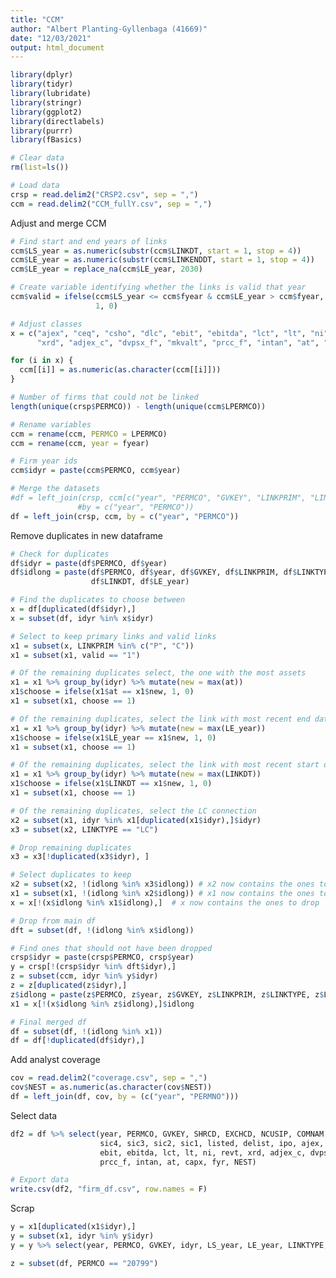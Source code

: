 ---
title: "CCM"
author: "Albert Planting-Gyllenbaga (41669)"
date: "12/03/2021"
output: html_document
---

```{r}
library(dplyr)
library(tidyr)
library(lubridate)
library(stringr)
library(ggplot2)
library(directlabels)
library(purrr)
library(fBasics)
```


```{r}
# Clear data
rm(list=ls())

# Load data
crsp = read.delim2("CRSP2.csv", sep = ",")
ccm = read.delim2("CCM_fullY.csv", sep = ",")
```

Adjust and merge CCM
```{r}
# Find start and end years of links
ccm$LS_year = as.numeric(substr(ccm$LINKDT, start = 1, stop = 4))
ccm$LE_year = as.numeric(substr(ccm$LINKENDDT, start = 1, stop = 4))
ccm$LE_year = replace_na(ccm$LE_year, 2030)

# Create variable identifying whether the links is valid that year
ccm$valid = ifelse(ccm$LS_year <= ccm$fyear & ccm$LE_year > ccm$fyear,
                   1, 0)

# Adjust classes
x = c("ajex", "ceq", "csho", "dlc", "ebit", "ebitda", "lct", "lt", "ni", "revt",
      "xrd", "adjex_c", "dvpsx_f", "mkvalt", "prcc_f", "intan", "at", "capx")

for (i in x) {
  ccm[[i]] = as.numeric(as.character(ccm[[i]]))
}

# Number of firms that could not be linked
length(unique(crsp$PERMCO)) - length(unique(ccm$LPERMCO))

# Rename variables
ccm = rename(ccm, PERMCO = LPERMCO)
ccm = rename(ccm, year = fyear)

# Firm year ids
ccm$idyr = paste(ccm$PERMCO, ccm$year)

# Merge the datasets
#df = left_join(crsp, ccm[c("year", "PERMCO", "GVKEY", "LINKPRIM", "LINKTYPE", "LINKDT")],
               #by = c("year", "PERMCO"))
df = left_join(crsp, ccm, by = c("year", "PERMCO"))
```


Remove duplicates in new dataframe
```{r}
# Check for duplicates
df$idyr = paste(df$PERMCO, df$year)
df$idlong = paste(df$PERMCO, df$year, df$GVKEY, df$LINKPRIM, df$LINKTYPE,
                  df$LINKDT, df$LE_year)

# Find the duplicates to choose between
x = df[duplicated(df$idyr),]
x = subset(df, idyr %in% x$idyr)

# Select to keep primary links and valid links
x1 = subset(x, LINKPRIM %in% c("P", "C"))
x1 = subset(x1, valid == "1")

# Of the remaining duplicates select, the one with the most assets
x1 = x1 %>% group_by(idyr) %>% mutate(new = max(at))
x1$choose = ifelse(x1$at == x1$new, 1, 0)
x1 = subset(x1, choose == 1)

# Of the remaining duplicates, select the link with most recent end date
x1 = x1 %>% group_by(idyr) %>% mutate(new = max(LE_year))
x1$choose = ifelse(x1$LE_year == x1$new, 1, 0)
x1 = subset(x1, choose == 1)

# Of the remaining duplicates, select the link with most recent start date
x1 = x1 %>% group_by(idyr) %>% mutate(new = max(LINKDT))
x1$choose = ifelse(x1$LINKDT == x1$new, 1, 0)
x1 = subset(x1, choose == 1)

# Of the remaining duplicates, select the LC connection
x2 = subset(x1, idyr %in% x1[duplicated(x1$idyr),]$idyr)
x3 = subset(x2, LINKTYPE == "LC")

# Drop remaining duplicates
x3 = x3[!duplicated(x3$idyr), ]

# Select duplicates to keep
x2 = subset(x2, !(idlong %in% x3$idlong)) # x2 now contains the ones to drop
x1 = subset(x1, !(idlong %in% x2$idlong)) # x1 now contains the ones to keep
x = x[!(x$idlong %in% x1$idlong),]  # x now contains the ones to drop

# Drop from main df
dft = subset(df, !(idlong %in% x$idlong))

# Find ones that should not have been dropped
crsp$idyr = paste(crsp$PERMCO, crsp$year)
y = crsp[!(crsp$idyr %in% dft$idyr),]
z = subset(ccm, idyr %in% y$idyr)
z = z[duplicated(z$idyr),]
z$idlong = paste(z$PERMCO, z$year, z$GVKEY, z$LINKPRIM, z$LINKTYPE, z$LINKDT, z$LE_year)
x1 = x[!(x$idlong %in% z$idlong),]$idlong

# Final merged df
df = subset(df, !(idlong %in% x1))
df = df[!duplicated(df$idyr),]
```


Add analyst coverage
```{r}
cov = read.delim2("coverage.csv", sep = ",")
cov$NEST = as.numeric(as.character(cov$NEST))
df = left_join(df, cov, by = (c("year", "PERMNO")))
```



Select data
```{r}
df2 = df %>% select(year, PERMCO, GVKEY, SHRCD, EXCHCD, NCUSIP, COMNAM, SHRCLS, DLSTCD,
                    sic4, sic3, sic2, sic1, listed, delist, ipo, ajex, ceq, csho, dlc,
                    ebit, ebitda, lct, lt, ni, revt, xrd, adjex_c, dvpsx_f, mkvalt,
                    prcc_f, intan, at, capx, fyr, NEST)

# Export data
write.csv(df2, "firm_df.csv", row.names = F)
```






Scrap
```{r}
y = x1[duplicated(x1$idyr),]
y = subset(x1, idyr %in% y$idyr)
y = y %>% select(year, PERMCO, GVKEY, idyr, LS_year, LE_year, LINKTYPE, at, ebit)

z = subset(df, PERMCO == "20799")
```